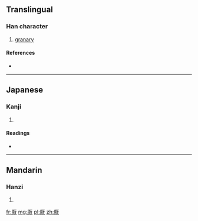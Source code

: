 ==Translingual==

===Han character===
{{Han char|rn=27|rad=厂|as=11|sn=13|four=|canj=一土尸大 (MGSK), 一手尸大 (MQSK)}}

# [[granary]]

====References====
* {{Han ref|kx=0162.400|dkj=03008|dj=0370.190|hdz=10077.020|uh=53AB|ud=21419}}

----

==Japanese==

===Kanji===
{{ja-kanji|grade=|rs=厂11}}

# {{defn|Japanese|sort=厂11}}

====Readings====
* {{ja-readings|on=[[ごう]] (gō)|kun=[[くら]] (kura)}}

----

==Mandarin==

===Hanzi===
{{cmn-hanzi|pin=[[áo]] ([[ao2]]), [[yā]] ([[ya1]]), [[yān]] ([[yan1]])|wg=ao<sup>2</sup>, ya<sup>1</sup>, yen<sup>1</sup>}}

# {{defn|Mandarin|sort=厂11}}

[[fr:厫]]
[[mg:厫]]
[[pl:厫]]
[[zh:厫]]